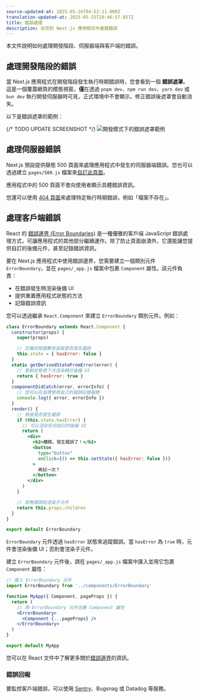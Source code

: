 ```yaml
---
source-updated-at: 2025-05-16T04:52:11.000Z
translation-updated-at: 2025-05-25T20:46:57.857Z
title: 錯誤處理
description: 在您的 Next.js 應用程式中處理錯誤
---
```


本文件說明如何處理開發階段、伺服器端與客戶端的錯誤。

## 處理開發階段的錯誤

當 Next.js 應用程式在開發階段發生執行時期錯誤時，您會看到一個 **錯誤遮罩**。這是一個覆蓋網頁的模態視窗，**僅**在透過 `pnpm dev`、`npm run dev`、`yarn dev` 或 `bun dev` 執行開發伺服器時可見，正式環境中不會顯示。修正錯誤後遮罩會自動消失。

以下是錯誤遮罩的範例：

{/* TODO UPDATE SCREENSHOT */}
![開發模式下的錯誤遮罩範例](https://assets.vercel.com/image/upload/v1645118290/docs-assets/static/docs/error-handling/overlay.png)

## 處理伺服器錯誤

Next.js 預設提供靜態 500 頁面來處理應用程式中發生的伺服器端錯誤。您也可以透過建立 `pages/500.js` 檔案來[自訂此頁面](/docs/pages/building-your-application/routing/custom-error#customizing-the-500-page)。

應用程式中的 500 頁面不會向使用者顯示具體錯誤資訊。

您還可以使用 [404 頁面](/docs/pages/building-your-application/routing/custom-error#404-page)來處理特定執行時期錯誤，例如「檔案不存在」。

## 處理客戶端錯誤

React 的 [錯誤邊界 (Error Boundaries)](https://react.dev/reference/react/Component#catching-rendering-errors-with-an-error-boundary) 是一種優雅的客戶端 JavaScript 錯誤處理方式，可讓應用程式的其他部分繼續運作。除了防止頁面崩潰外，它還能讓您提供自訂的後備元件，甚至記錄錯誤資訊。

要在 Next.js 應用程式中使用錯誤邊界，您需要建立一個類別元件 `ErrorBoundary`，並在 `pages/_app.js` 檔案中包裹 `Component` 屬性。該元件負責：

- 在錯誤發生時渲染後備 UI
- 提供重置應用程式狀態的方法
- 記錄錯誤資訊

您可以透過繼承 `React.Component` 來建立 `ErrorBoundary` 類別元件。例如：

```jsx
class ErrorBoundary extends React.Component {
  constructor(props) {
    super(props)

    // 定義狀態變數來追蹤是否發生錯誤
    this.state = { hasError: false }
  }
  static getDerivedStateFromError(error) {
    // 更新狀態使下次渲染顯示後備 UI
    return { hasError: true }
  }
  componentDidCatch(error, errorInfo) {
    // 您可以在這裡使用自己的錯誤記錄服務
    console.log({ error, errorInfo })
  }
  render() {
    // 檢查是否發生錯誤
    if (this.state.hasError) {
      // 可以渲染任何自訂的後備 UI
      return (
        <div>
          <h2>糟糕，發生錯誤了！</h2>
          <button
            type="button"
            onClick={() => this.setState({ hasError: false })}
          >
            再試一次？
          </button>
        </div>
      )
    }

    // 若無錯誤則渲染子元件
    return this.props.children
  }
}

export default ErrorBoundary
```

`ErrorBoundary` 元件透過 `hasError` 狀態來追蹤錯誤。當 `hasError` 為 `true` 時，元件會渲染後備 UI；否則會渲染子元件。

建立 `ErrorBoundary` 元件後，請在 `pages/_app.js` 檔案中匯入並用它包裹 `Component` 屬性：

```jsx
// 匯入 ErrorBoundary 元件
import ErrorBoundary from '../components/ErrorBoundary'

function MyApp({ Component, pageProps }) {
  return (
    // 用 ErrorBoundary 元件包裹 Component 屬性
    <ErrorBoundary>
      <Component {...pageProps} />
    </ErrorBoundary>
  )
}

export default MyApp
```

您可以在 React 文件中了解更多關於[錯誤邊界](https://react.dev/reference/react/Component#catching-rendering-errors-with-an-error-boundary)的資訊。

### 錯誤回報

要監控客戶端錯誤，可以使用 [Sentry](https://github.com/vercel/next.js/tree/canary/examples/with-sentry)、Bugsnag 或 Datadog 等服務。